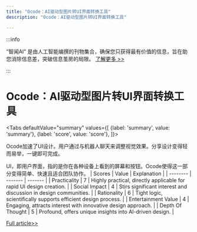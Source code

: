 ```yaml
---
title: "Ocode：AI驱动型图片转UI界面转换工具"
description: "Ocode：AI驱动型图片转UI界面转换工具"

---
```



:::info

“智闻AI“ 是由人工智能编撰的刊物集合，确保您只获得最有价值的信息，旨在助您消除信息差，突破信息茧房的局限。  [了解更多 >>](/)

:::

# Ocode：AI驱动型图片转UI界面转换工具


<Tabs
	defaultValue="summary"
	values={[
	{label: 'summary', value: 'summary'},
	{label: 'score', value: 'score'},
]}>
<TabItem value="summary">


Ocode加速了UI设计。用户通过与机器人聊天来调整视觉效果。分享设计变得轻而易举，一键即可完成。

UI，即用户界面，指的是你在各种设备上看到的屏幕和按钮。Ocode使得这一部分变得简单、快速且适合团队协作。
</TabItem>
<TabItem value="score">
	| Scores     | Value   | Explanation |
	| -------- | ------- | ------- |
	| Practicality  | 7    | Highly practical, directly applicable for rapid UI design creation.    |
	| Social Impact | 4     | Stirs significant interest and discussion in design communities.    |
	| Rationality    | 6    | Tight logic, scientifically supports efficient design process.    |
	| Entertainment Value    | 4    | Engaging, attracts interest with innovative design approach.    |
	| Depth Of Thought    | 5    | Profound, offers unique insights into AI-driven design.    |
</TabItem>
</Tabs>

[Full article>>](https://www.producthunt.com/posts/ocode-image-to-code-ai)

